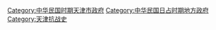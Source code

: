 [[Category:中华民国时期天津市政府|Category:中华民国时期天津市政府]]
[[Category:中华民国日占时期地方政府|Category:中华民国日占时期地方政府]]
[[Category:天津抗战史|Category:天津抗战史]]